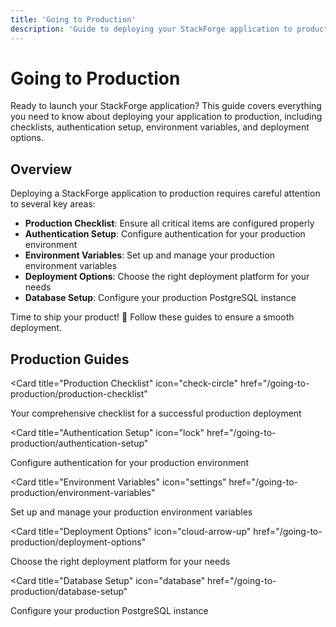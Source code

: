 ```yaml
---
title: 'Going to Production'
description: 'Guide to deploying your StackForge application to production'
---
```


# Going to Production

Ready to launch your StackForge application? This guide covers everything you need to know about deploying your application to production, including checklists, authentication setup, environment variables, and deployment options.

## Overview

Deploying a StackForge application to production requires careful attention to several key areas:

- **Production Checklist**: Ensure all critical items are configured properly
- **Authentication Setup**: Configure authentication for your production environment
- **Environment Variables**: Set up and manage your production environment variables
- **Deployment Options**: Choose the right deployment platform for your needs
- **Database Setup**: Configure your production PostgreSQL instance

Time to ship your product! 🚀 Follow these guides to ensure a smooth deployment.

## Production Guides

<CardGroup cols={2}>

<Card
  title="Production Checklist"
  icon="check-circle"
  href="/going-to-production/production-checklist"
>
  Your comprehensive checklist for a successful production deployment
</Card>

<Card
  title="Authentication Setup"
  icon="lock"
  href="/going-to-production/authentication-setup"
>
  Configure authentication for your production environment
</Card>

<Card
  title="Environment Variables"
  icon="settings"
  href="/going-to-production/environment-variables"
>
  Set up and manage your production environment variables
</Card>

<Card
  title="Deployment Options"
  icon="cloud-arrow-up"
  href="/going-to-production/deployment-options"
>
  Choose the right deployment platform for your needs
</Card>

<Card
  title="Database Setup"
  icon="database"
  href="/going-to-production/database-setup"
>
  Configure your production PostgreSQL instance
</Card>

</CardGroup>
